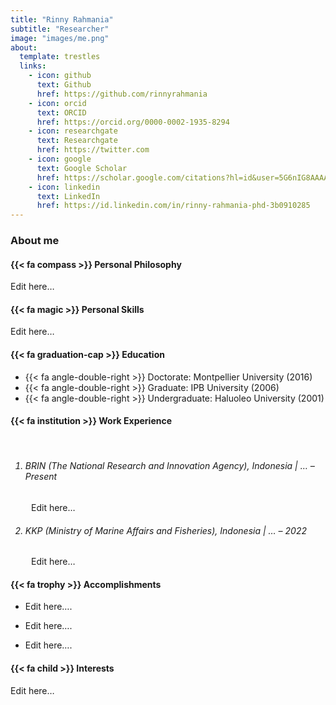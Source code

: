 ```yaml
---
title: "Rinny Rahmania"
subtitle: "Researcher"
image: "images/me.png"
about:
  template: trestles
  links:
    - icon: github
      text: Github
      href: https://github.com/rinnyrahmania
    - icon: orcid
      text: ORCID
      href: https://orcid.org/0000-0002-1935-8294
    - icon: researchgate
      text: Researchgate
      href: https://twitter.com
    - icon: google
      text: Google Scholar
      href: https://scholar.google.com/citations?hl=id&user=5G6nIG8AAAAJ
    - icon: linkedin
      text: LinkedIn
      href: https://id.linkedin.com/in/rinny-rahmania-phd-3b0910285
---
```



### About me

<div style="text-align: left;">

<h4 style="text-weight: bold;">
{{< fa compass >}} Personal Philosophy
</h4>
<p>
Edit here...
</p>


<h4 style="text-weight: bold;">
{{< fa magic >}} Personal Skills
</h4>
<p>
Edit here...
</p>


<h4 style="text-weight: bold;">
{{< fa graduation-cap >}} Education
</h4>
<ul>
<li>{{< fa angle-double-right >}} Doctorate: Montpellier University (2016)</li>
<li>{{< fa angle-double-right >}} Graduate: IPB University (2006)</li>
<li>{{< fa angle-double-right >}} Undergraduate: Haluoleo University (2001)</li>
</ul>


<h4 style="text-weight: bold;">
{{< fa institution >}} Work Experience
</h4><br>
<h6>1. BRIN (The National Research and Innovation Agency), Indonesia | ... -- Present</h6>
<p style="text-indent: 33px;">
Edit here...
</p>
<h6>2. KKP (Ministry of Marine Affairs and Fisheries), Indonesia | ... -- 2022</h6>
<p style="text-indent: 33px;">
Edit here...
</p>



<h4 style="text-weight: bold;">
{{< fa trophy >}} Accomplishments
</h4>
<ul>
<li><p>Edit here....</p></li>
<li><p>Edit here....</p></li>
<li><p>Edit here....</p></li>
</ul>


<h4 style="text-weight: bold;">
{{< fa child >}} Interests
</h4>
<p>
Edit here...
</p>

</div>

<br>


